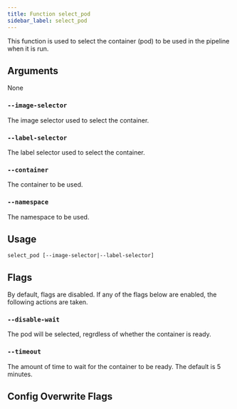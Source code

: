 ```yaml
---
title: Function select_pod
sidebar_label: select_pod
---
```



This function is used to select the container (pod) to be used in the pipeline when it is run.

## Arguments

None

### `--image-selector`

The image selector used to select the container.

### `--label-selector`

The label selector used to select the container.

### `--container`

The container to be used.

### `--namespace`

The namespace to be used.

## Usage

```
select_pod [--image-selector|--label-selector]
```

## Flags

By default, flags are disabled. If any of the flags below are enabled, the following actions are taken.

### `--disable-wait`

The pod will be selected, regrdless of whether the container is ready.

### `--timeout`

The amount of time to wait for the container to be ready. The default is 5 minutes.

## Config Overwrite Flags

<FragmentConfigOverwriteFlags/>
